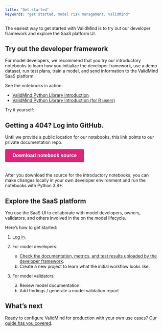 ```yaml
---
title: "Get started"
keywords: "get started, model risk management, ValidMind"
---
```


The easiest way to get started with ValidMind is to try out our developer framework and explore the SaaS platform UI. 

## Try out the developer framework

For model developers, we recommend that you try our introductory notebooks to learn how you initialize the developer framework, use a demo dataset, run test plans, train a model, and send information to the ValidMind SaaS platform.

See the notebooks in action:

- [ValidMind Python Library Introduction](../notebooks/intro.ipynb)
- [ValidMind Python Library Introduction (for R users)](../notebooks/intro-r.ipynb)

<!-- TO DO we need to add the correct download link here --->

Try it yourself:

::: {.column-margin}
::: {.callout-important}
## Getting a 404? Log into GitHub.
 
Until we provide a public location for our notebooks, this link points to our private documentation repo.
:::
:::

```{=html}
<!DOCTYPE html>
<html>
<head>
    <title>Download notebook</title>
    <style>
        button {
            display: inline-block;
            background-color: #DE257E;
            color: white;
            border: none;
            padding: 12px 24px;
            font-size: 16px;
            font-weight: bold;
            border-radius: 4px;
            cursor: pointer;
            box-shadow: 0 2px 4px rgba(0, 0, 0, 0.15);
            transition: all 0.3s ease-in-out;
            margin-bottom: 20px;
        }

        button:hover {
            background-color: #c71e6b;
            box-shadow: 0 2px 4px rgba(0, 0, 0, 0.3);
        }
    </style>
</head>
<body>
    <a href="https://github.com/validmind/documentation/tree/main/site/notebooks" download>
        <button>Download notebook source</button>
    </a>
</body>
</html>

```

After you download the source for the introductory notebooks, you can make changes locally in your own developer environment and run the notebooks with Python 3.8+.

## Explore the SaaS platform

You use the SaaS UI to collaborate with model developers, owners, validators, and others involved in the on the model lifecycle.

Here's how to get started: 

1. [Log in](login.qmd).

2. For model developers:
    a. [Check the documentation, metrics, and test results uploaded by the developer framework](check-developer-framework-uploads.qmd).
    b. Create a new project to learn what the initial workflow looks like.

3. For model validators:
    a. Review model documentation.
    b. Add findings / generate a model validation report


<!---
https://app.dev.vm.validmind.ai/model-inventory
https://app.dev.vm.validmind.ai/projects
https://app.dev.vm.validmind.ai/templates
https://app.dev.vm.validmind.ai/templates


Track your model inventory — Manage the model lifecycle, track the workflow status for models, plan for upcoming validation dates, and more.
Work on validation projects — Collaborate with developers and validators to review documentation, add findings, keep track of review statuses, and generate validation reports.
Configure workflows — Set up ValidMind to follow your existing model risk management processes, manage statuses for different parts of the workflow, and get an end-to-end view of workflows and who is involved.
Work with templates — Configure required validation tests and standardize the documentation table of contents for specific model use cases.
Integrate with your stack — Import and export model documentation and validation reports.

--->
<!---
Generating & Editing a new online document
Creating a new online document for a model use case
Importing the Developer Framework
Generating model documentation using the Developer Framework
Editing the documentation in the ValidMind online UI assistance

Incorporating feedback from MRGR / Model validation team 
Reviewing the model documentation as a Model Validator
Providing feedback as a Model Validator
Reviewing and addressing feedback as a Model Developer

Configuring ValidMind
BLANK Configuring approval workflows and procedures
BLANKConfiguring model documentation templates & boilerplates
--->

## What's next

Ready to configure ValidMind for production with your own use cases? [Our guide has you covered](guide.qmd).

